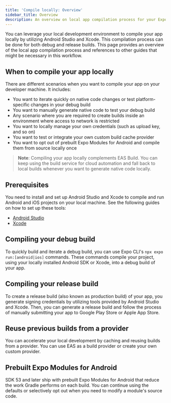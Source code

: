 ```yaml
---
title: 'Compile locally: Overview'
sidebar_title: Overview
description: An overview on local app compilation process for your Expo apps.
---
```




You can leverage your local development environment to compile your app locally by utilizing Android Studio and Xcode. This compilation process can be done for both debug and release builds. This page provides an overview of the local app compilation process and references to other guides that might be necessary in this workflow.

## When to compile your app locally

There are different scenarios when you want to compile your app on your developer machine. It includes:

- You want to iterate quickly on native code changes or test platform-specific changes in your debug build
- You want to manually generate native code to test your debug build
- Any scenario where you are required to create builds inside an environment where access to network is restricted
- You want to locally manage your own credentials (such as upload key, and so on)
- You want to test or integrate your own custom build cache provider
- You want to opt out of prebuilt Expo Modules for Android and compile them from source locally once

> **Note**: Compiling your app locally complements EAS Build. You can keep using the build service for cloud automation and fall back to local builds whenever you want to generate native code locally.

## Prerequisites

You need to install and set up Android Studio and Xcode to compile and run Android and iOS projects on your local machine. See the following guides on how to set up these tools:

- [Android Studio](/get-started/set-up-your-environment/?platform=android&device=physical&mode=development-build&buildEnv=local#set-up-an-android-device-with-a-development-build)
- [Xcode](/get-started/set-up-your-environment/?platform=ios&device=physical&mode=development-build&buildEnv=local#set-up-an-ios-device-with-a-development-build)

## Compiling your debug build

To quickly build and iterate a debug build, you can use Expo CLI's `npx expo run:[android|ios]` commands. These commands compile your project, using your locally installed Android SDK or Xcode, into a debug build of your app.

<BoxLink
  title="Local app development"
  description="Learn how to compile and build your Expo app locally."
  href="/guides/local-app-development/"
  Icon={BookOpen02Icon}
/>

## Compiling your release build

To create a release build (also known as production build) of your app, you generate signing credentials by utilizing tools provided by Android Studio and Xcode. Then, you can generate a release build and follow the process of manually submitting your app to Google Play Store or Apple App Store.

<BoxLink
  title="Create a production build locally"
  description="Generate signed Android App Bundles, archive iOS builds in Xcode, and submit them manually."
  href="/guides/local-app-production/"
  Icon={BookOpen02Icon}
/>

## Reuse previous builds from a provider

You can accelerate your local development by caching and reusing builds from a provider. You can use EAS as a build provider or create your own custom provider.

<BoxLink
  title="Use build cache providers"
  description="Enable EAS build caching or ship a custom provider to shorten local build times."
  href="/guides/cache-builds-remotely/"
  Icon={BookOpen02Icon}
/>

## Prebuilt Expo Modules for Android

SDK 53 and later ship with prebuilt Expo Modules for Android that reduce the work Gradle performs on each build. You can continue using the defaults or selectively opt out when you need to modify a module's source code.

<BoxLink
  title="Prebuilt Expo Modules for Android"
  description="Understand how prebuilt modules work and learn how to opt out globally or per package."
  href="/guides/prebuilt-expo-modules/"
  Icon={BookOpen02Icon}
/>
